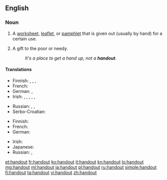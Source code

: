 {{also|hand out}}
==English==

===Noun===
{{en-noun}}

# A [[worksheet]], [[leaflet]], or [[pamphlet]] that is given out (usually by hand) for a certain use.
#{{senseid|en|a gift to the poor or needy}}A gift to the poor or needy.
#: ''It's a place to get a hand up, not a '''handout'''.''

====Translations====
{{trans-top|a worksheet, leaflet or pamphlet given out for a certain use}}
* Finnish: {{t+|fi|tiedote}}, {{t-|fi|mainoslehtinen}}, {{t-|fi|moniste}}, {{t-|fi|moniste}}
* French: {{t+|fr|polycopié|m}}
* German: {{t+|de|Flugblatt|n}},  {{t+|de|Zettel|m}}
* Irish: {{t+|ga|bileog|f}}, {{t-|ga|bileog eolais|f}}, {{t-|ga|bileoigín|m}}, {{t-|ga|dáileán|m}}, {{t-|ga|glacán bileog|m}}, {{t-|ga|bileog faisnéise|f}}
{{trans-mid}}
* Russian: {{t-|ru|раздаточный материал|m|tr=razdátočnyj materiál}}, {{t-|ru|хэндаут|m|tr=xendáut}} {{qualifier|colloquial}},  {{t+|ru|памфлет|m|tr=pamflét}}
* Serbo-Croatian: {{t-|sh|uručak|m}}
{{trans-bottom}}

{{trans-top|a gift to the poor or needy}}
* Finnish: {{t+|fi|almu}}
* French: {{t+|fr|aumône|f}}
* German: {{t+|de|Almosen|n}}
{{trans-mid}}
* Irish: {{t-|ga|síneadh láimhe|m}}
* Japanese: {{t-|ja|施し物|sc=Jpan|tr=hodokoshimono}}
* Russian: {{t+|ru|милостыня|f|tr=mílostynja}},  {{t+|ru|подаяние|n|tr=podajánije}}
{{trans-bottom}}

[[et:handout]]
[[fr:handout]]
[[ko:handout]]
[[it:handout]]
[[kn:handout]]
[[lo:handout]]
[[mg:handout]]
[[ml:handout]]
[[ja:handout]]
[[pl:handout]]
[[ru:handout]]
[[simple:handout]]
[[fi:handout]]
[[ta:handout]]
[[vi:handout]]
[[zh:handout]]
